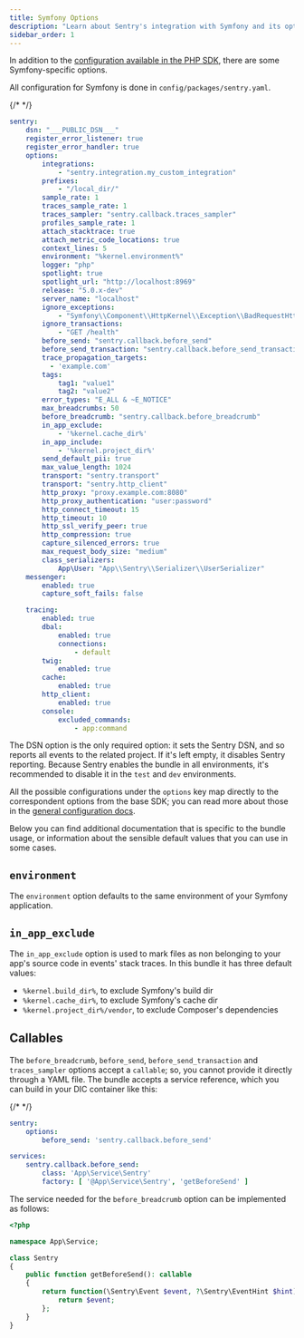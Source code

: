 ```yaml
---
title: Symfony Options
description: "Learn about Sentry's integration with Symfony and its options."
sidebar_order: 1
---
```


In addition to the [configuration available in the PHP SDK](../options/), there are some Symfony-specific options.

All configuration for Symfony is done in `config/packages/sentry.yaml`.


{/* <!-- prettier-ignore --> */}
```yaml {filename:config/packages/sentry.yaml}
sentry:
    dsn: "___PUBLIC_DSN___"
    register_error_listener: true
    register_error_handler: true
    options:
        integrations:
            - "sentry.integration.my_custom_integration"
        prefixes:
            - "/local_dir/"
        sample_rate: 1
        traces_sample_rate: 1
        traces_sampler: "sentry.callback.traces_sampler"
        profiles_sample_rate: 1
        attach_stacktrace: true
        attach_metric_code_locations: true
        context_lines: 5
        environment: "%kernel.environment%"
        logger: "php"
        spotlight: true
        spotlight_url: "http://localhost:8969"
        release: "5.0.x-dev"
        server_name: "localhost"
        ignore_exceptions:
            - "Symfony\\Component\\HttpKernel\\Exception\\BadRequestHttpException"
        ignore_transactions:
            - "GET /health"
        before_send: "sentry.callback.before_send"
        before_send_transaction: "sentry.callback.before_send_transaction"
        trace_propagation_targets:
          - 'example.com'
        tags:
            tag1: "value1"
            tag2: "value2"
        error_types: "E_ALL & ~E_NOTICE"
        max_breadcrumbs: 50
        before_breadcrumb: "sentry.callback.before_breadcrumb"
        in_app_exclude:
            - '%kernel.cache_dir%'
        in_app_include:
            - '%kernel.project_dir%'
        send_default_pii: true
        max_value_length: 1024
        transport: "sentry.transport"
        transport: "sentry.http_client"
        http_proxy: "proxy.example.com:8080"
        http_proxy_authentication: "user:password"
        http_connect_timeout: 15
        http_timeout: 10
        http_ssl_verify_peer: true
        http_compression: true
        capture_silenced_errors: true
        max_request_body_size: "medium"
        class_serializers:
            App\User: "App\\Sentry\\Serializer\\UserSerializer"
    messenger:
        enabled: true
        capture_soft_fails: false

    tracing:
        enabled: true
        dbal:
            enabled: true
            connections:
                - default
        twig:
            enabled: true
        cache:
            enabled: true
        http_client:
            enabled: true
        console:
            excluded_commands:
                - app:command
```

The DSN option is the only required option: it sets the Sentry DSN, and so reports all events to the related project. If it's
left empty, it disables Sentry reporting. Because Sentry enables the bundle in all environments, it's recommended to
disable it in the `test` and `dev` environments.

All the possible configurations under the `options` key map directly to the correspondent options from the base SDK;
you can read more about those in the [general configuration docs](../options/).

Below you can find additional documentation that is specific to the bundle usage, or information about the sensible default
values that you can use in some cases.

## `environment`

The `environment` option defaults to the same environment of your Symfony application.

## `in_app_exclude`

The `in_app_exclude` option is used to mark files as non belonging to your app's source code in events' stack traces.
In this bundle it has three default values:

- `%kernel.build_dir%`, to exclude Symfony's build dir
- `%kernel.cache_dir%`, to exclude Symfony's cache dir
- `%kernel.project_dir%/vendor`, to exclude Composer's dependencies

## Callables

The `before_breadcrumb`, `before_send`, `before_send_transaction` and `traces_sampler` options accept a `callable`; so, you cannot provide it directly through
a YAML file. The bundle accepts a service reference, which you can build in your DIC container like this:

{/* <!-- prettier-ignore --> */}
```yaml {filename:config/packages/sentry.yaml}
sentry:
    options:
        before_send: 'sentry.callback.before_send'

services:
    sentry.callback.before_send:
        class: 'App\Service\Sentry'
        factory: [ '@App\Service\Sentry', 'getBeforeSend' ]
```

The service needed for the `before_breadcrumb` option can be implemented as follows:

```php {filename:src/Service/Sentry.php}
<?php

namespace App\Service;

class Sentry
{
    public function getBeforeSend(): callable
    {
        return function(\Sentry\Event $event, ?\Sentry\EventHint $hint): ?\Sentry\Event {
            return $event;
        };
    }
}
```
